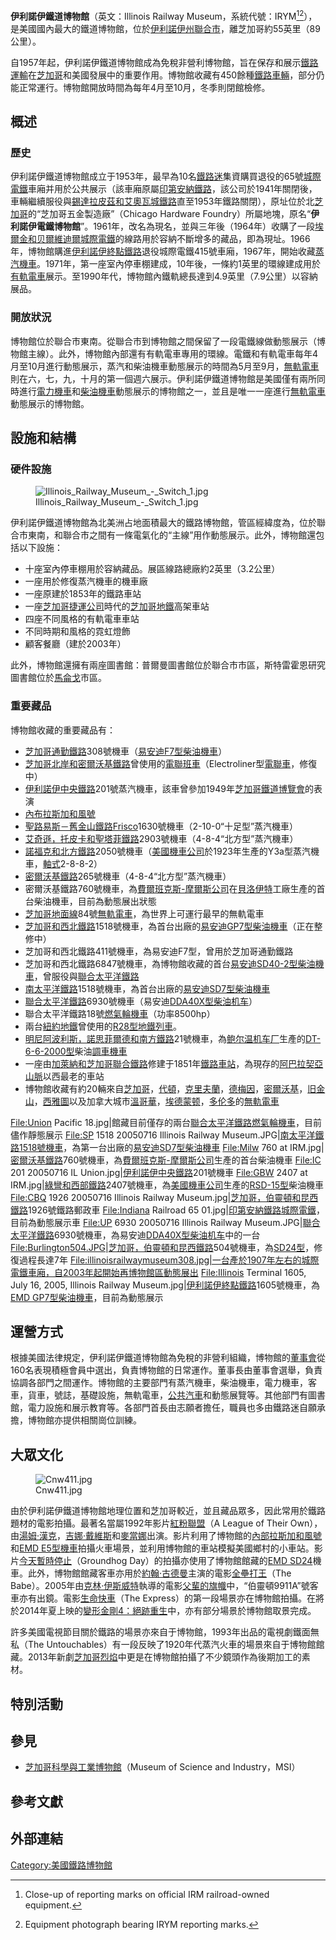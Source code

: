 {{Infobox rail system-route
|rail_name= 伊利諾伊鐵道博物館
|other_name= Illinois Railway Museum
|name_bgcolor= 
|banner_color=
|sec_banner_color=
|third_banner_color=
|logo_filename= Illinois Railway Museum Herald.gif
|image_width= 300px
|logo_bgcolor=
|logo_note=
|image= EMD E5 at IRM.jpg
|imagesize= 300px
|caption= 伊利諾伊鐵道博物館保存的[[易安迪E5型柴油機車|易安迪E5型柴油機車]]，<br/>通常牽引[[內布拉斯加和風號|內布拉斯加和風號]]作動態展示
|system_map= 
|mapimage_width= 
|map_bgcolor=
|code_name= IRYM
|japanese_name=
|hiragana_name=
|romanji_name=
|locale= {{USA}}[[伊利諾伊州|伊利諾伊州]][[麥克亨利郡_(伊利諾州)|麥克亨利郡]][[聯合市_(伊利諾伊州)|聯合市]]
|service_type= [[博物館|博物館]]
|network= 
|start= 
|begin_operation= 1906（商業鐵路運營）<br/>1953（博物館）
|end_operation=
|operation_note= 
|system_length= 4.9[[英里|英里]]/7.9[[公里|公里]]（路軌總長度）
|length_in_operation= 
|total_length=
|lines=
|stations= 
|main_route=
|secondary_route=
|branch_route=
|standard= 
|main_stations= 
|ridership= 
|fleet_size= 
|max_speed=
|track_gauge= 標準軌距
|min_radius=
|max_grade=
|block_signal=
|engine= 
|depot=
|operator= 
|franchise=
|hq=
|key_person= 
|website= Illinois Railway Museum
|route_map=
}}

'''伊利諾伊鐵道博物館'''（英文：Illinois Railway Museum，系統代號：IRYM<ref name="IRYM-equipment1">{{cite web |url=http://www.irm.org/gallery/USAX-39153/aab |title=Illinois Railway Museum: Image |access-date=2014-01-18 |archive-url=https://web.archive.org/web/20131203001552/http://www.irm.org/gallery/USAX-39153/aab |archive-date=2013-12-03 |dead-url=yes }} Close-up of reporting marks on official IRM railroad-owned equipment.</ref><ref name="IRYM-equipment2">{{cite web |url=http://www.irm.org/gallery/USAX-39153/aaa |title=Illinois Railway Museum: Image |access-date=2014-01-18 |archive-url=https://web.archive.org/web/20131203045200/http://www.irm.org/gallery/USAX-39153/aaa |archive-date=2013-12-03 |dead-url=yes }} Equipment photograph bearing IRYM reporting marks.</ref>），是美國國內最大的鐵道博物館，位於[[伊利諾伊州|伊利諾伊州]][[聯合市_(伊利諾伊州)|聯合市]]，離芝加哥約55英里（89公里）。

自1957年起，伊利諾伊鐵道博物館成為免稅非營利博物館，旨在保存和展示[[鐵路運輸|鐵路運輸]]在[[芝加哥|芝加哥]]和美國發展中的重要作用。博物館收藏有450餘種[[鐵路車輛|鐵路車輛]]，部分仍能正常運行。博物館開放時間為每年4月至10月，冬季則閉館檢修。

== 概述 ==
=== 歷史 ===
伊利諾伊鐵道博物館成立于1953年，最早為10名[[鐵路迷|鐵路迷]]集資購買退役的65號[[城際電鐵|城際電鐵]]車廂并用於公共展示（該車廂原屬[[印第安納鐵路|印第安納鐵路]]，該公司於1941年關閉後，車輛繼續服役與[[錫達拉皮茲和艾奧瓦城鐵路|錫達拉皮茲和艾奧瓦城鐵路]]直至1953年鐵路關閉），原址位於北[[芝加哥|芝加哥]]的“芝加哥五金製造廠”（Chicago Hardware Foundry）所屬地塊，原名“'''伊利諾伊電鐵博物館'''”。1961年，改名為現名，並與三年後（1964年）收購了一段[[埃爾金和贝爾維迪爾城際電鐵|埃爾金和贝爾維迪爾城際電鐵]]的線路用於容納不斷增多的藏品，即為現址。1966年，博物館購進[[伊利諾伊終點鐵路|伊利諾伊終點鐵路]]退役城際電鐵415號車廂，1967年，開始收藏[[蒸汽機車|蒸汽機車]]。1971年，第一座室內停車棚建成，10年後，一條約1英里的環線建成用於[[有軌電車|有軌電車]]展示。至1990年代，博物館內鐵軌總長達到4.9英里（7.9公里）以容納展品。

=== 開放狀況 ===
博物館位於聯合市東南。從聯合市到博物館之間保留了一段電鐵線做動態展示（博物館主線）。此外，博物館內部還有有軌電車專用的環線。電鐵和有軌電車每年4月至10月進行動態展示，蒸汽和柴油機車動態展示的時間為5月至9月，[[無軌電車|無軌電車]]則在六，七，九，十月的第一個週六展示。伊利諾伊鐵道博物館是美國僅有兩所同時進行[[電力機車|電力機車]]和[[柴油機車|柴油機車]]動態展示的博物館之一，並且是唯一一座進行[[無軌電車|無軌電車]]動態展示的博物館。

== 設施和結構 ==
=== 硬件設施 ===
[[File:Illinois_Railway_Museum_-_Switch_1.jpg|thumb]]

伊利諾伊鐵道博物館為北美洲占地面積最大的鐵路博物館，管區經緯度為{{coord|42|13|40.0|N|88|31|38.08|W}}，位於聯合市東南，和聯合市之間有一條電氣化的“主線”用作動態展示。此外，博物館還包括以下設施：

*十座室內停車棚用於容納藏品。展區線路總廠約2英里（3.2公里）
*一座用於修復蒸汽機車的機車廠
*一座原建於1853年的鐵路車站
*一座[[芝加哥捷運公司|芝加哥捷運公司]]時代的[[芝加哥地鐵|芝加哥地鐵]]高架車站
*四座不同風格的有軌電車車站
*不同時期和風格的霓虹燈飾
*顧客餐廳（建於2003年）

此外，博物館還擁有兩座圖書館：普爾曼圖書館位於聯合市市區，斯特雷霍恩研究圖書館位於[[馬侖戈_(伊利諾伊州)|馬侖戈]]市區。

=== 重要藏品 ===

博物館收藏的重要藏品有：

*[[芝加哥通勤鐵路|芝加哥通勤鐵路]]308號機車（[[易安迪F7型柴油機車|易安迪F7型柴油機車]]）
*[[芝加哥北岸和密爾沃基鐵路|芝加哥北岸和密爾沃基鐵路]]曾使用的[[電聯班車|電聯班車]]（Electroliner型[[電聯車|電聯車]]，修復中）
*[[伊利諾伊中央鐵路|伊利諾伊中央鐵路]]201號蒸汽機車，該車曾參加1949年[[芝加哥鐵道博覽會|芝加哥鐵道博覽會]]的表演
*[[內布拉斯加和風號|內布拉斯加和風號]]
*[[聖路易斯－舊金山鐵路|聖路易斯－舊金山鐵路]]Frisco1630號機車（2-10-0“十足型”蒸汽機車）
*[[艾奇遜，托皮卡和聖塔菲鐵路|艾奇遜，托皮卡和聖塔菲鐵路]]2903號機車（4-8-4“北方型”蒸汽機車）
*[[諾福克和北方鐵路|諾福克和北方鐵路]]2050號機車（[[美國機車公司|美國機車公司]]於1923年生產的Y3a型蒸汽機車，[[機車軸式|軸式]]2-8-8-2）
*[[密爾沃基鐵路|密爾沃基鐵路]]265號機車（4-8-4“北方型”蒸汽機車）
*密爾沃基鐵路760號機車，為[[費爾班克斯-摩爾斯公司|費爾班克斯-摩爾斯公司]]在[[貝洛伊特_(威斯康星州)|貝洛伊特]]工廠生產的首台柴油機車，目前為動態展出狀態
*[[芝加哥地面線|芝加哥地面線]]84號[[無軌電車|無軌電車]]，為世界上可運行最早的無軌電車
*[[芝加哥和西北鐵路|芝加哥和西北鐵路]]1518號機車，為首台出廠的[[易安迪GP7型柴油機車|易安迪GP7型柴油機車]]（正在整修中）
*芝加哥和西北鐵路411號機車，為易安迪F7型，曾用於芝加哥通勤鐵路
*芝加哥和西北鐵路6847號機車，為博物館收藏的首台[[易安迪SD40-2型柴油機車|易安迪SD40-2型柴油機車]]，曾服役與[[聯合太平洋鐵路|聯合太平洋鐵路]]
*[[南太平洋鐵路|南太平洋鐵路]]1518號機車，為首台出廠的[[易安迪SD7型柴油機車|易安迪SD7型柴油機車]]
*[[聯合太平洋鐵路|聯合太平洋鐵路]]6930號機車（易安迪[[DDA40X型柴油机车|DDA40X型柴油机车]]）
*聯合太平洋鐵路18號[[聯合太平洋鐵路燃氣輪機車系列|燃氣輪機車]]（功率8500hp）
*兩台[[紐約地鐵|紐約地鐵]]曾使用的[[R28型地鐵列車|R28型地鐵列車]]。
*[[明尼阿波利斯，諾思菲爾德和南方鐵路|明尼阿波利斯，諾思菲爾德和南方鐵路]]21號機車，為[[鲍尔温机车厂|鲍尔温机车厂]]生產的[[鮑爾溫DT-6-6-2000型調車機車|DT-6-6-2000型]]柴油[[調車機車|調車機車]]
*一座由[[加萊納和芝加哥聯合鐵路|加萊納和芝加哥聯合鐵路]]修建于1851年[[鐵路車站|鐵路車站]]，為現存的[[阿巴拉契亞山脈|阿巴拉契亞山脈]]以西最老的車站
*博物館收藏有約20輛來自[[芝加哥|芝加哥]]，[[代顿_(俄亥俄州)|代頓]]，[[克里夫蘭_(俄亥俄州)|克里夫蘭]]，[[德梅因|德梅因]]，[[密爾沃基|密爾沃基]]，[[旧金山|旧金山]]，[[西雅圖|西雅圖]]以及加拿大城市[[溫哥華|溫哥華]]，[[埃德蒙顿|埃德蒙顿]]，[[多伦多|多伦多]]的[[無軌電車|無軌電車]]
<gallery>
File:Union Pacific 18.jpg|館藏目前僅存的兩台[[聯合太平洋鐵路燃氣輪機車系列|聯合太平洋鐵路燃氣輪機車]]，目前儘作靜態展示
File:SP 1518 20050716 Illinois Railway Museum.JPG|[[南太平洋鐵路|南太平洋鐵路]][[南太平洋鐵路1518號機車|1518號機車]]，為第一台出廠的[[易安迪SD7型柴油機車|易安迪SD7型柴油機車]]
File:Milw 760 at IRM.jpg|[[密爾沃基鐵路|密爾沃基鐵路]]760號機車，為[[費爾班克斯-摩爾斯公司|費爾班克斯-摩爾斯公司]]生產的首台柴油機車
File:IC 201 20050716 IL Union.jpg|[[伊利諾伊中央鐵路|伊利諾伊中央鐵路]]201號機車
File:GBW 2407 at IRM.jpg|[[綠彎和西部鐵路|綠彎和西部鐵路]]2407號機車，為[[美國機車公司|美國機車公司]]生產的[[ALCO_RSD-15型機車|RSD-15型]]柴油機車
File:CBQ 1926 20050716 Illinois Railway Museum.jpg|[[芝加哥，伯靈頓和昆西鐵路|芝加哥，伯靈頓和昆西鐵路]]1926號鐵路郵政車
File:Indiana Railroad 65 01.jpg|[[印第安納鐵路|印第安納鐵路]][[城際電鐵|城際電鐵]]，目前為動態展示車
File:UP 6930 20050716 Illinois Railway Museum.JPG|[[聯合太平洋鐵路|聯合太平洋鐵路]]6930號機車，為易安迪[[DDA40X型柴油机车|DDA40X型柴油机车]]中的一台
File:Burlington504.JPG|[[芝加哥，伯靈頓和昆西鐵路|芝加哥，伯靈頓和昆西鐵路]]504號機車，為[[易安迪SD24型柴油機車|SD24型]]，修復過程長達7年
File:illinoisrailwaymuseum308.jpg|一台產於1907年左右的城際電鐵車廂，自2003年起開始再博物館區動態展出
File:Illinois Terminal 1605, July 16, 2005, Illinois Railway Museum.jpg|[[伊利諾伊終點鐵路|伊利諾伊終點鐵路]]1605號機車，為[[易安迪GP7型柴油機車|EMD GP7型柴油機車]]，目前為動態展示
<!-- 檔案不存在 File:Caecar43.JPG|[[芝加哥，奧羅拉和埃爾金鐵路|芝加哥，奧羅拉和埃爾金鐵路]]431號車廂，目前在博物館室內展區靜態展出 ，可從英文維基百科取得 -->
</gallery>

== 運營方式 ==
根據美國法律規定，伊利諾伊鐵道博物館為免稅的非營利組織，博物館的[[董事會|董事會]]從160名表現積極會員中選出，負責博物館的日常運作。董事長由董事會選舉，負責協調各部門之間運作。博物館的主要部門有蒸汽機車，柴油機車，電力機車，客車，貨車，號誌，基礎設施，無軌電車，[[公共汽車|公共汽車]]和動態展覽等。其他部門有圖書館，電力設施和展示教育等。各部門首長由志願者擔任，職員也多由鐵路迷自願承擔，博物館亦提供相關崗位訓練。

== 大眾文化 ==
[[File:Cnw411.jpg|thumb]]

由於伊利諾伊鐵道博物館地理位置和芝加哥較近，並且藏品眾多，因此常用於鐵路題材的電影拍攝。最著名當屬1992年影片[[紅粉聯盟_(電影)|紅粉聯盟]]（A League of Their Own），由[[湯姆·漢克|湯姆·漢克]]，[[吉娜·戴維斯|吉娜·戴維斯]]和[[麥當娜|麥當娜]]出演。影片利用了博物館的[[內部拉斯加和風號|內部拉斯加和風號]]和[[易安迪E5型柴油機車|EMD E5型機車]]拍攝火車場景，並利用博物館的車站模擬美國鄉村的小車站。影片[[今天暫時停止|今天暫時停止]]（Groundhog Day）的拍攝亦使用了博物館館藏的[[易安迪SD24型柴油機車|EMD SD24]]機車。此外，博物館館藏客車亦用於[[約翰·古德曼|約翰·古德曼]]主演的電影[[全壘打王_(電影)|全壘打王]]（The Babe）。2005年由[[克林·伊斯威特|克林·伊斯威特]]執導的電影[[父輩的旗幟|父輩的旗幟]]中，“伯靈頓9911A”號客車亦有出鏡。電影[[生命快車_(電影)|生命快車]]（The Express）的第一段場景亦在博物館拍攝。在將於2014年夏上映的[[變形金剛4：絕跡重生|變形金剛4：絕跡重生]]中，亦有部分場景於博物館取景完成。

許多美國電視節目關於鐵路的場景亦來自于博物館，1993年出品的電視劇鐵面無私（The Untouchables）有一段反映了1920年代蒸汽火車的場景來自于博物館館藏。2013年新劇[[芝加哥烈焰|芝加哥烈焰]]中更是在博物館拍攝了不少鏡頭作為後期加工的素材。

== 特別活動 ==
== 參見 ==
*[[科學與工業博物館_(芝加哥)|芝加哥科學與工業博物館]]（Museum of Science and Industry，MSI）

== 參考文獻 ==
{{reflist}}
== 外部連結 ==

[[Category:美國鐵路博物館|Category:美國鐵路博物館]]